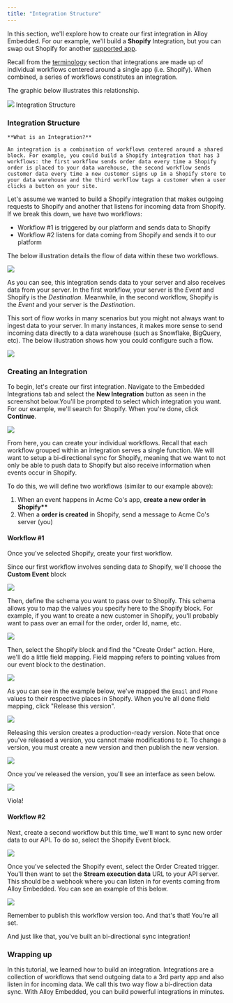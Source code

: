 ```yaml
---
title: "Integration Structure"
---
```


In this section, we'll explore how to create our first integration in Alloy Embedded. For our example, we'll build a **Shopify** Integration, but you can swap out Shopify for another [supported app](http://runalloy.com/apps).

Recall from the [terminology](/docs/terminology) section that integrations are made up of individual workflows centered around a single app (i.e. Shopify). When combined, a series of workflows constitutes an integration.

The graphic below illustrates this relationship.

<Frame caption="Integration Structure">
  <img src="/images/0555862-BRD-27_Integration_structure.png" />
</Frame>
Integration Structure

### Integration Structure

<Note>

    **What is an Integration?**

    An integration is a combination of workflows centered around a shared block. For example, you could build a Shopify integration that has 3 workflows: the first workflow sends order data every time a Shopify order is placed to your data warehouse, the second workflow sends customer data every time a new customer signs up in a Shopify store to your data warehouse and the third workflow tags a customer when a user clicks a button on your site.

</Note>

Let's assume we wanted to build a Shopify integration that makes outgoing requests to Shopify and another that listens for incoming data from Shopify. If we break this down, we have two workflows:

- Workflow #1 is triggered by our platform and sends data to Shopify
- Workflow #2 listens for data coming from Shopify and sends it to our platform

The below illustration details the flow of data within these two workflows.

![](/images/ed72f3d-BRD-27_Bi-directional_Data_Sync.png)

As you can see, this integration sends data to your server and also receives data from your server. In the first workflow, your server is the _Event_ and Shopify is the _Destination_. Meanwhile, in the second workflow, Shopify is the _Event_ and your server is the _Destination_.

This sort of flow works in many scenarios but you might not always want to ingest data to your server. In many instances, it makes more sense to send incoming data directly to a data warehouse (such as Snowflake, BigQuery, etc). The below illustration shows how you could configure such a flow.

![](/images/fb9e4f1-BRD-27_Data_Warehouse_Destination.png)

### Creating an Integration

To begin, let's create our first integration. Navigate to the Embedded Integrations tab and select the **New Integration** button as seen in the screenshot below.You'll be prompted to select which integration you want. For our example, we'll search for Shopify. When you're done, click **Continue**.

![](/images/efd40e1-Group_16.png)

From here, you can create your individual workflows. Recall that each workflow grouped within an integration serves a single function. We will want to setup a bi-directional sync for Shopify, meaning that we want to not only be able to push data to Shopify but also receive information when events occur in Shopify.

To do this, we will define two workflows (similar to our example above):

1. When an event happens in Acme Co's app, **create a new order in Shopify\*\***
2. When a **order is created** in Shopify, send a message to Acme Co's server (you)

#### Workflow #1

Once you've selected Shopify, create your first workflow.

Since our first workflow involves sending data _to_ Shopify, we'll choose the **Custom Event** block

![](/images/0436952-Screen_Shot_2022-09-10_at_11.26.50_PM.png)

Then, define the schema you want to pass over to Shopify. This schema allows you to map the values you specify here to the Shopify block. For example, if you want to create a new customer in Shopify, you'll probably want to pass over an email for the order, order Id, name, etc.

![](/images/080d9c2-Screen_Shot_2022-09-10_at_8.42.01_PM.png)

Then, select the Shopify block and find the "Create Order" action. Here, we'll do a little field mapping. Field mapping refers to pointing values from our event block to the destination.

![](/images/98df95e-Screen_Shot_2022-09-10_at_8.48.51_PM.png)

As you can see in the example below, we've mapped the `Email` and `Phone` values to their respective places in Shopify. When you're all done field mapping, click "Release this version".

![](/images/b3aa3ba-Screen_Shot_2022-09-10_at_11.29.53_PM.png)

Releasing this version creates a production-ready version. Note that once you've released a version, you cannot make modifications to it. To change a version, you must create a new version and then publish the new version.

![](/images/076cf23-Untitled_410.png)

Once you've released the version, you'll see an interface as seen below.

![](/images/96f8139-Screen_Shot_2022-09-10_at_11.31.13_PM.png)

Viola!

#### Workflow #2

Next, create a second workflow but this time, we'll want to sync new order data to our API. To do so, select the Shopify Event block.

![](/images/616334c-Screen_Shot_2022-09-10_at_11.35.04_PM.png)

Once you've selected the Shopify event, select the Order Created trigger. You'll then want to set the **Stream execution data** URL to your API server. This should be a webhook where you can listen in for events coming from Alloy Embedded. You can see an example of this below.

![](/images/5a76a93-Screen_Shot_2022-09-10_at_11.33.25_PM.png)

Remember to publish this workflow version too. And that's that! You're all set.

And just like that, you've built an bi-directional sync integration!

### Wrapping up

In this tutorial, we learned how to build an integration. Integrations are a collection of workflows that send outgoing data to a 3rd party app and also listen in for incoming data. We call this two way flow a bi-direction data sync. With Alloy Embedded, you can build powerful integrations in minutes.
